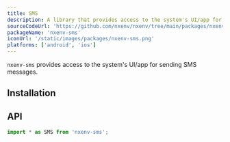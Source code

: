 ```yaml
---
title: SMS
description: A library that provides access to the system's UI/app for sending SMS messages.
sourceCodeUrl: 'https://github.com/nxenv/nxenv/tree/main/packages/nxenv-sms'
packageName: 'nxenv-sms'
iconUrl: '/static/images/packages/nxenv-sms.png'
platforms: ['android', 'ios']
---
```



`nxenv-sms` provides access to the system's UI/app for sending SMS messages.

## Installation

<APIInstallSection />

## API

```js
import * as SMS from 'nxenv-sms';
```

<APISection packageName="nxenv-sms" apiName="SMS" />
